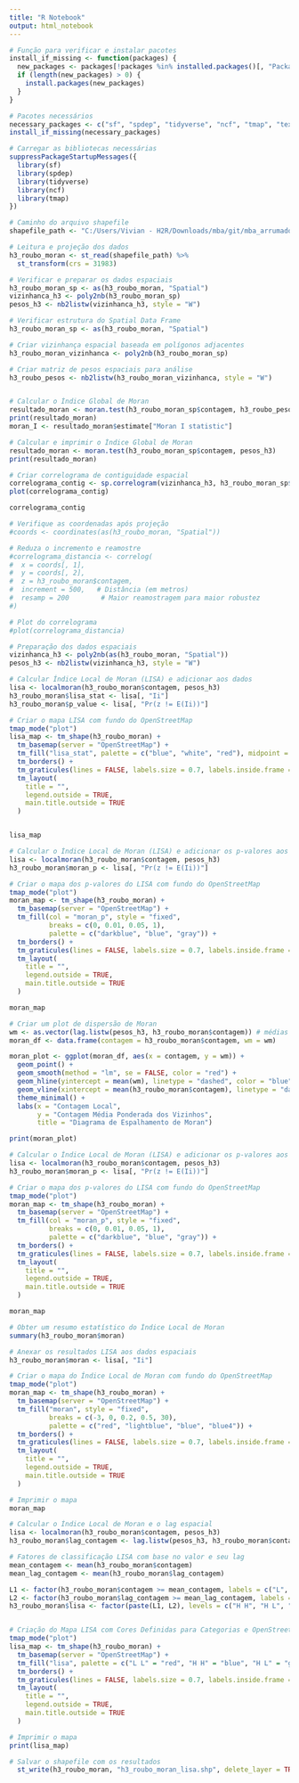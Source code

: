 ```yaml
---
title: "R Notebook"
output: html_notebook
---
```




```r
# Função para verificar e instalar pacotes
install_if_missing <- function(packages) {
  new_packages <- packages[!packages %in% installed.packages()[, "Package"]]
  if (length(new_packages) > 0) {
    install.packages(new_packages)
  }
}

# Pacotes necessários
necessary_packages <- c("sf", "spdep", "tidyverse", "ncf", "tmap", "textshaping", "ragg")
install_if_missing(necessary_packages)


```

```r
# Carregar as bibliotecas necessárias
suppressPackageStartupMessages({
  library(sf)
  library(spdep)
  library(tidyverse)
  library(ncf)
  library(tmap)
})
```

```r
# Caminho do arquivo shapefile
shapefile_path <- "C:/Users/Vivian - H2R/Downloads/mba/git/mba_arrumado/nova abordagem/h3/h3_roubo_merge/content/h3_roubo_merge.shp"

# Leitura e projeção dos dados
h3_roubo_moran <- st_read(shapefile_path) %>%
  st_transform(crs = 31983)

# Verificar e preparar os dados espaciais
h3_roubo_moran_sp <- as(h3_roubo_moran, "Spatial")
vizinhanca_h3 <- poly2nb(h3_roubo_moran_sp)
pesos_h3 <- nb2listw(vizinhanca_h3, style = "W")
```

```r

# Verificar estrutura do Spatial Data Frame
h3_roubo_moran_sp <- as(h3_roubo_moran, "Spatial")

# Criar vizinhança espacial baseada em polígonos adjacentes
h3_roubo_moran_vizinhanca <- poly2nb(h3_roubo_moran_sp)

# Criar matriz de pesos espaciais para análise
h3_roubo_pesos <- nb2listw(h3_roubo_moran_vizinhanca, style = "W")



```


```r
# Calcular o Índice Global de Moran
resultado_moran <- moran.test(h3_roubo_moran_sp$contagem, h3_roubo_pesos)
print(resultado_moran)
moran_I <- resultado_moran$estimate["Moran I statistic"]


```

```r
# Calcular e imprimir o Índice Global de Moran
resultado_moran <- moran.test(h3_roubo_moran_sp$contagem, pesos_h3)
print(resultado_moran)

# Criar correlograma de contiguidade espacial
correlograma_contig <- sp.correlogram(vizinhanca_h3, h3_roubo_moran_sp$contagem, order = 5, method = "I", style = "W")
plot(correlograma_contig)
```
```r
correlograma_contig 
```

```r
# Verifique as coordenadas após projeção
#coords <- coordinates(as(h3_roubo_moran, "Spatial"))

# Reduza o incremento e reamostre
#correlograma_distancia <- correlog(
#  x = coords[, 1],
#  y = coords[, 2],
#  z = h3_roubo_moran$contagem,
#  increment = 500,   # Distância (em metros)
#  resamp = 200        # Maior reamostragem para maior robustez
#)

# Plot do correlograma
#plot(correlograma_distancia)
```


```r


# Preparação dos dados espaciais
vizinhanca_h3 <- poly2nb(as(h3_roubo_moran, "Spatial"))
pesos_h3 <- nb2listw(vizinhanca_h3, style = "W")

# Calcular Índice Local de Moran (LISA) e adicionar aos dados
lisa <- localmoran(h3_roubo_moran$contagem, pesos_h3)
h3_roubo_moran$lisa_stat <- lisa[, "Ii"]
h3_roubo_moran$p_value <- lisa[, "Pr(z != E(Ii))"]

# Criar o mapa LISA com fundo do OpenStreetMap
tmap_mode("plot")
lisa_map <- tm_shape(h3_roubo_moran) +
  tm_basemap(server = "OpenStreetMap") +
  tm_fill("lisa_stat", palette = c("blue", "white", "red"), midpoint = 0) +
  tm_borders() +
  tm_graticules(lines = FALSE, labels.size = 0.7, labels.inside.frame = TRUE) +  # Marcações de projeção
  tm_layout(
    title = "",
    legend.outside = TRUE,
    main.title.outside = TRUE
  )


lisa_map
```
```r


# Calcular o Índice Local de Moran (LISA) e adicionar os p-valores aos dados
lisa <- localmoran(h3_roubo_moran$contagem, pesos_h3)
h3_roubo_moran$moran_p <- lisa[, "Pr(z != E(Ii))"]

# Criar o mapa dos p-valores do LISA com fundo do OpenStreetMap
tmap_mode("plot")
moran_map <- tm_shape(h3_roubo_moran) +
  tm_basemap(server = "OpenStreetMap") +
  tm_fill(col = "moran_p", style = "fixed", 
          breaks = c(0, 0.01, 0.05, 1), 
          palette = c("darkblue", "blue", "gray")) +
  tm_borders() +
  tm_graticules(lines = FALSE, labels.size = 0.7, labels.inside.frame = TRUE) +  # Marcações de projeção
  tm_layout(
    title = "",
    legend.outside = TRUE,
    main.title.outside = TRUE
  )

moran_map
```
```r
# Criar um plot de dispersão de Moran
wm <- as.vector(lag.listw(pesos_h3, h3_roubo_moran$contagem)) # médias ponderadas
moran_df <- data.frame(contagem = h3_roubo_moran$contagem, wm = wm)

moran_plot <- ggplot(moran_df, aes(x = contagem, y = wm)) +
  geom_point() +
  geom_smooth(method = "lm", se = FALSE, color = "red") +
  geom_hline(yintercept = mean(wm), linetype = "dashed", color = "blue") +
  geom_vline(xintercept = mean(h3_roubo_moran$contagem), linetype = "dashed", color = "blue") +
  theme_minimal() +
  labs(x = "Contagem Local",
       y = "Contagem Média Ponderada dos Vizinhos",
       title = "Diagrama de Espalhamento de Moran")

print(moran_plot)
```

```r

# Calcular o Índice Local de Moran (LISA) e adicionar os p-valores aos dados
lisa <- localmoran(h3_roubo_moran$contagem, pesos_h3)
h3_roubo_moran$moran_p <- lisa[, "Pr(z != E(Ii))"]

# Criar o mapa dos p-valores do LISA com fundo do OpenStreetMap
tmap_mode("plot")
moran_map <- tm_shape(h3_roubo_moran) +
  tm_basemap(server = "OpenStreetMap") +
  tm_fill(col = "moran_p", style = "fixed", 
          breaks = c(0, 0.01, 0.05, 1), 
          palette = c("darkblue", "blue", "gray")) +
  tm_borders() +
  tm_graticules(lines = FALSE, labels.size = 0.7, labels.inside.frame = TRUE) +  # Marcações de projeção
  tm_layout(
    title = "",
    legend.outside = TRUE,
    main.title.outside = TRUE
  )

moran_map
```
```r
# Obter um resumo estatístico do Índice Local de Moran
summary(h3_roubo_moran$moran)
```

```r

# Anexar os resultados LISA aos dados espaciais
h3_roubo_moran$moran <- lisa[, "Ii"]

# Criar o mapa do Índice Local de Moran com fundo do OpenStreetMap
tmap_mode("plot")
moran_map <- tm_shape(h3_roubo_moran) +
  tm_basemap(server = "OpenStreetMap") +
  tm_fill("moran", style = "fixed", 
          breaks = c(-3, 0, 0.2, 0.5, 30), 
          palette = c("red", "lightblue", "blue", "blue4")) +
  tm_borders() +
  tm_graticules(lines = FALSE, labels.size = 0.7, labels.inside.frame = TRUE) +  # Adiciona marcações de projeção nas arestas
  tm_layout(
    title = "",
    legend.outside = TRUE,
    main.title.outside = TRUE
  )

# Imprimir o mapa
moran_map
```
```r
# Calcular o Índice Local de Moran e o lag espacial
lisa <- localmoran(h3_roubo_moran$contagem, pesos_h3)
h3_roubo_moran$lag_contagem <- lag.listw(pesos_h3, h3_roubo_moran$contagem)

# Fatores de classificação LISA com base no valor e seu lag
mean_contagem <- mean(h3_roubo_moran$contagem)
mean_lag_contagem <- mean(h3_roubo_moran$lag_contagem)

L1 <- factor(h3_roubo_moran$contagem >= mean_contagem, labels = c("L", "H"))
L2 <- factor(h3_roubo_moran$lag_contagem >= mean_lag_contagem, labels = c("L", "H"))
h3_roubo_moran$lisa <- factor(paste(L1, L2), levels = c("H H", "H L", "L H", "L L"))


# Criação do Mapa LISA com Cores Definidas para Categorias e OpenStreetMap
tmap_mode("plot")
lisa_map <- tm_shape(h3_roubo_moran) +
  tm_basemap(server = "OpenStreetMap") +
  tm_fill("lisa", palette = c("L L" = "red", "H H" = "blue", "H L" = "green", "L H" = "yellow"), na.value = "gray") +
  tm_borders() +
  tm_graticules(lines = FALSE, labels.size = 0.7, labels.inside.frame = TRUE) +  # Marcações de projeção
  tm_layout(
    title = "",
    legend.outside = TRUE,
    main.title.outside = TRUE
  )

# Imprimir o mapa
print(lisa_map)  
```


```r
# Salvar o shapefile com os resultados
  st_write(h3_roubo_moran, "h3_roubo_moran_lisa.shp", delete_layer = TRUE)
```




